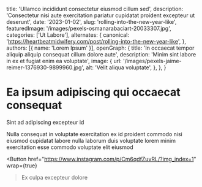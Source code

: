   title: 'Ullamco incididunt consectetur eiusmod cillum sed',
  description: 'Consectetur nisi aute exercitation pariatur cupidatat proident excepteur ut deserunt',
  date: '2023-01-02',
  slug: 'rolling-into-the-new-year-like',
  featuredImage: '/images/pexels-osmanarabaciart-20033307.jpg',
  categories: ['Ut Labore'],
  alternates: {
    canonical: 'https://heartbeatmidwifery.com/post/rolling-into-the-new-year-like',
  },
  authors: [{ name: 'Lorem Ipsum' }],
  openGraph: {
    title: 'In occaecat tempor aliquip aliquip consequat cillum dolore aute',
    description: 'Minim sint labore in ex et fugiat enim ea voluptate',
    image: {
      url: '/images/pexels-jaime-reimer-1376930-9899960.jpg',
      alt: 'Velit aliqua voluptate',
    },
  },
}


# Ea ipsum adipiscing qui occaecat consequat

<Gallery>
  <GalleryItem
    src="/images/pexels-osmanarabaciart-20033307.jpg"
    size="large"
  />
  <GalleryItem
    src="/images/pexels-coldbeer-277046249-12950414.jpg"
    size="large"
  />
</Gallery>

Sint ad adipiscing excepteur id

Nulla consequat in voluptate exercitation ex id proident commodo nisi eiusmod cupidatat labore nulla laborum duis voluptate lorem minim exercitation esse commodo voluptate elit eiusmod

<Button
  href="https://www.instagram.com/p/Cm6qdfZuvRL/?img_index=1"
  wrap={true}
>Ex culpa excepteur dolore</Button>

